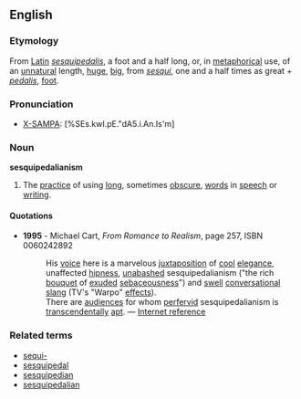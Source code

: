 ==English==
===Etymology===
From [[Latin]] ''[[sesquipedalis]]'', a foot and a half long, or, in [[metaphorical]] use, of an [[unnatural]] length, [[huge]], [[big]], from ''[[sesqui]]'', one and a half times as great + ''[[pedalis]]'', [[foot]].
<!--do we need to know this? (From ''A New and [[Copious]] [[Lexicon]] of the Latin [[Language]]'', Compiled Chiefly from the Magnum Totius Latinitatis Lexicon of Facciolati and Forcellini, and the [[German]] [[Works]] of Scheller and Luenemann'', edited by F. P. Leverett, Wilkins, Carter & Co., Boston, 1849.)-->

===Pronunciation===
*[[w:X-SAMPA|X-SAMPA]]: [%SEs.kwI.pE."dA5.i.An.Is'm]

===Noun===
'''sesquipedalianism'''
# The [[practice]] of using [[long]], sometimes [[obscure]], [[word]]s in [[speech]] or [[writing]].

====Quotations====
*'''1995''' - Michael Cart, ''From Romance to Realism'', page 257, ISBN 0060242892
*: His [[voice]] here is a marvelous [[juxtaposition]] of [[cool]] [[elegance]], unaffected [[hipness]], [[unabashed]] sesquipedalianism ("the rich [[bouquet]] of [[exude]]d [[sebaceousness]]") and [[swell]] [[conversational]] [[slang]] (TV's "Warpo" [[effect|effects]]).
*: There are [[audience]]s for whom [[perfervid]] sesquipedalianism is [[transcendentally]] [[apt]]. &mdash; [http://anitraweb.org/kalliope/simplicity.html Internet reference]

===Related terms===
*[[sequi-]]
*[[sesquipedal]]
*[[sesquipedian]]
*[[sesquipedalian]]